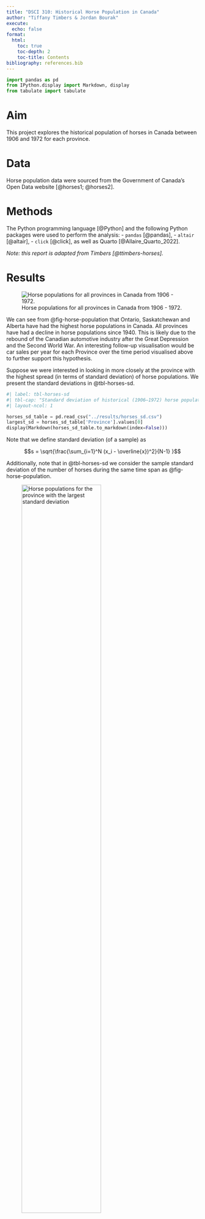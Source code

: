---
title: "DSCI 310: Historical Horse Population in Canada"
author: "Tiffany Timbers & Jordan Bourak"
execute:
  echo: false
format:
  html:
    toc: true
    toc-depth: 2
    toc-title: Contents
bibliography: references.bib
---

```{python}
import pandas as pd
from IPython.display import Markdown, display
from tabulate import tabulate
```

# Aim

This project explores the historical population of horses in Canada 
between 1906 and 1972 for each province.

# Data

Horse population data were sourced from the Government of Canada’s Open Data website [@horses1; @horses2].

# Methods

The Python programming language [@Python] and the following Python packages were used to perform the analysis: 
- `pandas` [@pandas], 
- `altair` [@altair], 
- `click` [@click], 
as well as Quarto [@Allaire_Quarto_2022]. 

*Note: this report is adapted from Timbers [@ttimbers-horses].*

# Results

![Horse populations for all provinces in Canada from 1906 - 1972.](../results/horse_pops_plot.png){#fig-horse-population}

We can see from @fig-horse-population that Ontario, Saskatchewan and Alberta 
have had the highest horse populations in Canada. 
All provinces have had a decline in horse populations since 1940. 
This is likely due to the rebound of the Canadian automotive industry 
after the Great Depression and the Second World War. 
An interesting follow-up visualisation would be car sales per year 
for each Province over the time period visualised above 
to further support this hypothesis.

Suppose we were interested in looking in more closely at the province 
with the highest spread (in terms of standard deviation) of horse populations. 
We present the standard deviations in @tbl-horses-sd.

```{python}
#| label: tbl-horses-sd
#| tbl-cap: "Standard deviation of historical (1906–1972) horse populations for each Canadian province."
#| layout-ncol: 1

horses_sd_table = pd.read_csv("../results/horses_sd.csv")
largest_sd = horses_sd_table['Province'].values[0]
display(Markdown(horses_sd_table.to_markdown(index=False)))
```

Note that we define standard deviation (of a sample) as

$$s = \sqrt{\frac{\sum_{i=1}^N (x_i - \overline{x})^2}{N-1} }$$

Additionally, note that in @tbl-horses-sd we consider the sample standard deviation of the number of horses during the same time span as @fig-horse-population.

![Horse populations for the province with the largest standard deviation](../results/horse_pops_plot_largest_sd.png){#fig-largest-sd width=70%}

In @fig-largest-sd we zoom in and look at the province of `{python} largest_sd`, which had the largest spread of values in terms of standard deviation.


\newpage
# References